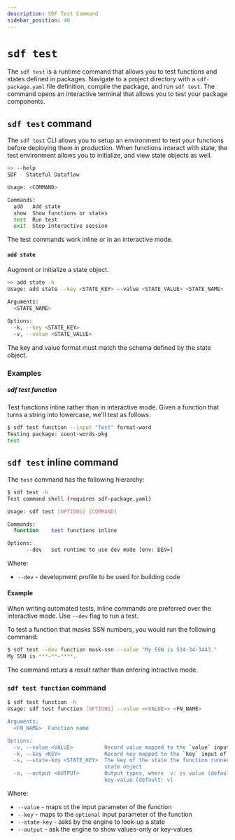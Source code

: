 ```yaml
---
description: SDF Test Command
sidebar_position: 40
---
```


# `sdf test`

The `sdf test` is a runtime command that allows you to test functions and states defined in packages. Navigate to a project directory with a `sdf-package.yaml` file definition, compile the package, and run `sdf test`. The command opens an interactive terminal that allows you to test your package components.

## `sdf test` command

The `sdf test` CLI allows you to setup an environment to test your functions before deploying them in production. When functions interact with state, the test environment allows you to initialize, and view state objects as well.

```bash copy="fl"
>> --help
SDF - Stateful Dataflow

Usage: <COMMAND>

Commands:
  add   Add state
  show  Show functions or states
  test  Run test
  exit  Stop interactive session
```

The test commands work inline or in an interactive mode.


#### `add state`

Augment or initialize a state object.

```bash copy="fl"
>> add state -h
Usage: add state --key <STATE_KEY> --value <STATE_VALUE> <STATE_NAME>

Arguments:
  <STATE_NAME>

Options:
  -k, --key <STATE_KEY>
  -v, --value <STATE_VALUE>
```

The key and value format must match the schema defined by the state object.

### Examples

##### sdf test function

Test functions inline rather than in interactive mode. Given a function that turns a string into lowercase, we'll test as follows:

```bash copy="fl"
$ sdf test function --input "Test" format-word
Testing package: count-words-pkg
test
```

## `sdf test` inline command

The `test` command has the following hierarchy:

```bash copy="fl"
$ sdf test -h
Test command shell (requires sdf-package.yaml)

Usage: sdf test [OPTIONS] [COMMAND]

Commands:
  function    test functions inline

Options:
      --dev   set runtime to use dev mode [env: DEV=]
```

Where:
* `--dev` - development profile to be used for building code


#### Example

When writing automated tests, inline commands are preferred over the interactive mode. Use `--dev` flag to run a test.

To test a function that masks SSN numbers, you would run the following command:

```bash copy="fl"
$ sdf test --dev function mask-ssn --value "My SSN is 534-34-3443."
My SSN is ***-**-****.
```

The command returs a result rather than entering intractive mode.

### `sdf test function` command

```bash copy="fl"
$ sdf test function -h
Usage: sdf test function [OPTIONS] --value <<VALUE>> <FN_NAME>

Arguments:
  <FN_NAME>  Function name

Options:
  -v, --value <VALUE>          Record value mapped to the `value` input of the function
  -k, --key <KEY>              Record key mapped to the `key` input of the function
  -s, --state-key <STATE_KEY>  The key of the state the function runner uses to look-up
                               state object
  -o, --output <OUTPUT>        Output types, where  v: is value (default), and kv: is
                               key-value [default: v]
```

Where:
* `--value` - maps ot the input parameter of the function
* `--key` - maps to the `optional` input parameter of the function
* `--state-key` - asks by the engine to look-up a state
* `--output` - ask the engine to show values-only or key-values

[sdf-package.yaml]: /sdf/sdf-package-yaml
